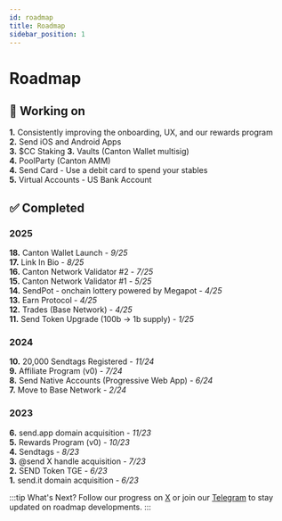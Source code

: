 ```yaml
---
id: roadmap
title: Roadmap
sidebar_position: 1
---
```


# Roadmap

## 🚧 Working on

<div className="roadmap-working-section">

**1.** Consistently improving the onboarding, UX, and our rewards program  
**2.** Send iOS and Android Apps  
**3.** $CC Staking
**3.** Vaults (Canton Wallet multisig)  
**4.** PoolParty (Canton AMM)  
**4.** Send Card - Use a debit card to spend your stables  
**5.** Virtual Accounts - US Bank Account   

</div>

## ✅ Completed

<div style={{display: 'grid', gap: '0.5rem', marginBottom: '1rem'}}>

### 2025
**18.** Canton Wallet Launch - *9/25*  
**17.** Link In Bio - *8/25*  
**16.** Canton Network Validator #2 - *7/25*  
**15.** Canton Network Validator #1 - *5/25*  
**14.** SendPot - onchain lottery powered by Megapot - *4/25*  
**13.** Earn Protocol - *4/25*  
**12.** Trades (Base Network) - *4/25*  
**11.** Send Token Upgrade (100b → 1b supply) - *1/25*  

### 2024
**10.** 20,000 Sendtags Registered - *11/24*  
**9.** Affiliate Program (v0) - *7/24*  
**8.** Send Native Accounts (Progressive Web App) - *6/24*  
**7.** Move to Base Network - *2/24*  

### 2023
**6.** send.app domain acquisition - *11/23*  
**5.** Rewards Program (v0) - *10/23*  
**4.** Sendtags - *8/23*  
**3.** @send X handle acquisition - *7/23*  
**2.** SEND Token TGE - *6/23*  
**1.** send.it domain acquisition - *6/23*  

</div>


:::tip What's Next?
Follow our progress on [X](https://x.com/send) or join our [Telegram](https://t.me/sendcommunity) to stay updated on roadmap developments.
:::
